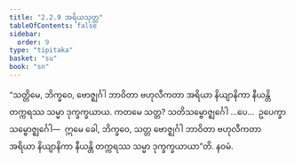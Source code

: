 ```yaml
---
title: "2.2.9 အရိယသုတ္တ"
tableOfContents: false
sidebar:
  order: 9
type: "tipitaka"
basket: "su"
book: "sn"
---
```



<DynamicBreadcrumb />

<Division number="200" book="sn" e="ch" v="18" p="308">

<Paragraph number="455" book="sn">
“သတ္တိမေ, ဘိက္ခဝေ, ဗောဇ္ဈင်္ဂါ ဘာဝိတာ ဗဟုလီကတာ အရိယာ နိယျာနိကာ နီယန္တိ တက္ကရဿ သမ္မာ ဒုက္ခက္ခယာယ. ကတမေ သတ္တ? သတိသမ္ဗောဇ္ဈင်္ဂေါ …ပေ…  ဥပေက္ခာသမ္ဗောဇ္ဈင်္ဂေါ—  ဣမေ ခေါ, ဘိက္ခဝေ, သတ္တ ဗောဇ္ဈင်္ဂါ ဘာဝိတာ ဗဟုလီကတာ အရိယာ နိယျာနိကာ နီယန္တိ တက္ကရဿ သမ္မာ ဒုက္ခက္ခယာယာ”တိ.

</Paragraph>
</Division>

<Paragraph number="456" type="center" book="sn">
နဝမံ.
</Paragraph>